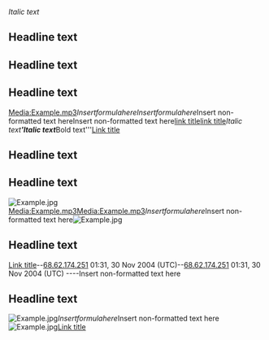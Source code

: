 ''Italic text''
== Headline text ==

== Headline text ==

== Headline text ==
[[Media:Example.mp3]]<math>Insert formula here</math><math>Insert formula here</math><nowiki>Insert non-formatted text here</nowiki><nowiki>Insert non-formatted text here</nowiki>[http://www.example.com link title][http://www.example.com link title]''Italic text''''Italic text'''''Bold text'''[[Link title]]
== Headline text ==

== Headline text ==
[[Image:Example.jpg]][[Media:Example.mp3]][[Media:Example.mp3]]<math>Insert formula here</math><nowiki>Insert non-formatted text here</nowiki>[[Image:Example.jpg]]
== Headline text ==
[[Link title]]--[[User:68.62.174.251|68.62.174.251]] 01:31, 30 Nov 2004 (UTC)--[[User:68.62.174.251|68.62.174.251]] 01:31, 30 Nov 2004 (UTC)
----<nowiki>Insert non-formatted text here</nowiki>

== Headline text ==
[[Image:Example.jpg]]<math>Insert formula here</math><nowiki>Insert non-formatted text here</nowiki>[[Image:Example.jpg]][[Link title]]